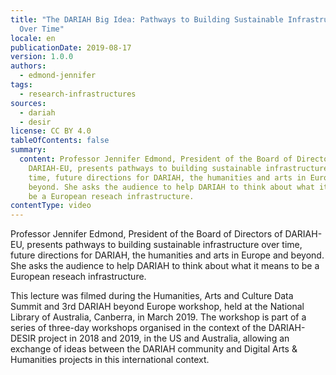 ```yaml
---
title: "The DARIAH Big Idea: Pathways to Building Sustainable Infrastructure
  Over Time"
locale: en
publicationDate: 2019-08-17
version: 1.0.0
authors:
  - edmond-jennifer
tags:
  - research-infrastructures
sources:
  - dariah
  - desir
license: CC BY 4.0
tableOfContents: false
summary:
  content: Professor Jennifer Edmond, President of the Board of Directors of
    DARIAH-EU, presents pathways to building sustainable infrastructure over
    time, future directions for DARIAH, the humanities and arts in Europe and
    beyond. She asks the audience to help DARIAH to think about what it means to
    be a European reseach infrastructure.
contentType: video
---
```

Professor Jennifer Edmond, President of the Board of Directors of DARIAH-EU, presents pathways to building sustainable infrastructure over time, future directions for DARIAH, the humanities and arts in Europe and beyond. She asks the audience to help DARIAH to think about what it means to be a European reseach infrastructure.

This lecture was filmed during the Humanities, Arts and Culture Data Summit and 3rd DARIAH beyond Europe workshop, held at the National Library of Australia, Canberra, in March 2019. The workshop is part of a series of three-day workshops organised in the context of the DARIAH-DESIR project in 2018 and 2019, in the US and Australia, allowing an exchange of ideas between the DARIAH community and Digital Arts & Humanities projects in this international context.

<VideoCard title="The DARIAH Big Idea" subtitle="Pathways to Building Sustainable Infrastructure Over Time" id="GRd0lDpuNIA" image="images/jennifer-edmond.png" provider="youtube" />
